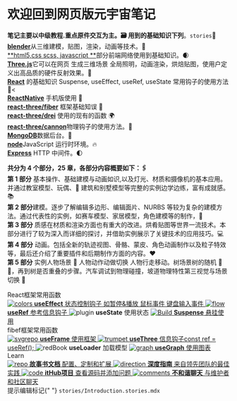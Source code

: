 
<Meta title="Foreword/Introduction" />

<style>
  {`
    .subheading {
      --mediumdark: '#999999';
      font-weight: 900;
      font-size: 13px;
      color: #999;
      letter-spacing: 6px;
      line-height: 24px;
      text-transform: uppercase;
      margin-bottom: 12px;
      margin-top: 40px;
    }

    .link-list {
      display: grid;
      grid-template-columns: 1fr;
      grid-template-rows: 1fr 1fr;
      row-gap: 10px;
    }

    @media (min-width: 620px) {
      .link-list {
        row-gap: 20px;
        column-gap: 20px;
        grid-template-columns: 1fr 1fr;
      }
    }

    @media all and (-ms-high-contrast:none) {
    .link-list {
        display: -ms-grid;
        -ms-grid-columns: 1fr 1fr;
        -ms-grid-rows: 1fr 1fr;
      }
    }

    .link-item {
      display: block;
      padding: 20px 30px 20px 15px;
      border: 1px solid #00000010;
      border-radius: 5px;
      transition: background 150ms ease-out, border 150ms ease-out, transform 150ms ease-out;
      color: #333333;
      display: flex;
      align-items: flex-start;
    }

    .link-item:hover {
      border-color: #1EA7FD50;
      transform: translate3d(0, -3px, 0);
      box-shadow: rgba(0, 0, 0, 0.08) 0 3px 10px 0;
    }

    .link-item:active {
      border-color: #1EA7FD;
      transform: translate3d(0, 0, 0);
    }

    .link-item strong {
      font-weight: 700;
      display: block;
      margin-bottom: 2px;
    }

    .link-item img {
      height: 40px;
      width: 40px;
      margin-right: 15px;
      flex: none;
    }

    .link-item span {
      font-size: 14px;
      line-height: 20px;
    }

    .tip {
      display: inline-block;
      border-radius: 1em;
      font-size: 11px;
      line-height: 12px;
      font-weight: 700;
      background: #E7FDD8;
      color: #66BF3C;
      padding: 4px 12px;
      margin-right: 10px;
      vertical-align: top;
    }

    .tip-wrapper {
      font-size: 13px;
      line-height: 20px;
      margin-top: 40px;
      margin-bottom: 40px;
    }

    .tip-wrapper code {
      font-size: 12px;
      display: inline-block;
    }
  `}
</style>

# 欢迎回到网页版元宇宙笔记

**笔记主要以中级教程.重点原件交互为主。🗃 用到的基础知识下列**。`stories`🍕<br />
[**blender**](https://www.blender.org)从三维建模，贴图，渲染，动画等技术。🍰<br />
[**html5,css scss, javascript **]()部分前端网络使用到基础知识。🌒<br />
[**Three.js**](https://threejs.org)它可以在网页 生成三维场景 全局照明，动画渲染，烘焙贴图，使用户定义出高品质的硬件反射效果。🐚<br />
[**React**](https://beta.reactjs.org) 的基础知识 Suspense, useEffect, useRef, useState 常用钩子的使用方法 🌿<<br />
[**ReactNative**](https://reactnative.dev) 手机版使用 🦬<br />
[**react-three/fiber**](https://docs.pmnd.rs/react-three-fiber/getting-started/introduction) 框架基础知误 🐄<br />
[**react-three/drei**](https://github.com/pmndrs/drei#readme) 使用的现有的函数 🌍<br />
[**react-three/cannon**](https://github.com/pmndrs/cannon-es)物理钩子的使用方法。🐰<br />
[**MongoDB**](https://www.mongodb.com)数据后台。🐹<br />
[**node**](https://nodejs.org)JavaScript 运行时环境。🔥<br />
[**Express**](https://expressjs.com) HTTP 中间件。🌓<br />

**共分为 4 个部分，25 章，各部分内容概要如下：🖇**<br />
**第 1 部分** 基本操作、基础建模与动画如识,以及灯光、材质和摄像机的基本应用。并通过教室模型、玩偶、🐶 建筑和别墅模型等完整的实例边学边练，富有成就感。📚<br />
**第 2 部分**建模。逐步了解编辑多边形、编辑面片、NURBS 等较为复杂的建模方法。通过代表性的实例，如赛车模型、家居模型，角色建模等的制作，🔧<br />
**第 3 部分** 质感在材质和渲染方面也有重大的改进。烘肴贴图等世界一流技术。本部分进行了较为深入而详细的探讨，并借助实例展示了关键技术的应用技巧。💻<br />
**第 4 部分** 动画。包括全新的轨迹视图、骨骼、蒙皮、角色动画制作以及粒子特效等，最后还介绍了重要插件和后期制作方面的内容。❤️<br />
**第 5 部分** 实例人物场景 🚗 人物动作动做切换 人物行走移动。树场景树的随机 🌴🌳，再到树是否重叠的步骤。汽车调试到物理碰撞，坡道物理特性第三视觉与场景切换 🚀<br />

<div className="subheading">React框架常用函数</div>

<div className="link-list">
  <a
    className="link-item"
    href="https://beta.reactjs.org/learn/synchronizing-with-effects" target="_blank">
    <img src={Colors} alt="colors" />
    <span>
      <strong>useEffect</strong>
      状态控制钩子 如暂停&播放 鼠标事件 键盘输入事件
    </span>
  </a>

  <a className="link-item" href="https://beta.reactjs.org/reference/react/useRef#referencing-a-value-with-a-ref" target="_blank">
    <img src={Flow} alt="flow" />
    <span>
      <strong>useRef</strong>
      参考信息钩子
    </span>
  </a>
  <a className="link-item" Link="./useFrame.mdx" target="_blank">
    <img src={Plugin} alt="plugin" />
    <span>
      <strong>useState</strong>
      使用状态
    </span>
  </a>
  <a className="link-item" href="https://storybook.js.org/" target="_blank">
    <img src={StackAlt} alt="Build" />
    <span>
      <strong>Suspense</strong>
      悬挂使用
    </span>
  </a>
</div>

<div className="subheading">fibef框架常用函数</div>

<div className="link-list">
  <a className="link-item" href="/useFrame.mdx" target="_blank">
    <img src={svgrepo} alt="svgrepo" />
    <span>
      <strong>useFrame</strong>
      使用框架
    </span>
  </a>
  <a className="link-item" href="/useFrame.mdx" target="_blank">
    <img src={trumpet} alt="trumpet" />
    <span>
      <strong>useThree</strong>
      信息钩子const ref = useRef();
    </span>
  </a>
  <a className="link-item" 	Link="./useFrame.mdx" target="_blank">
    <img src={redBook} alt="redBook " />
    <span>
      <strong>useLoader</strong>
       加载模型
    </span>
  </a>
  <a className="link-item" href="https://storybook.js.org/" target="_blank">
    <img src={graph} alt="graph" />
    <span>
      <strong>useGraph</strong>
      使用图表
    </span>
  </a>

</div>

<div className="subheading">Learn</div>

<div className="link-list">
  <a className="link-item" href="https://storybook.js.org/docs" target="_blank">
    <img src={Repo} alt="repo" />
    <span>
      <strong>故事书文档</strong>
      配置、定制和扩展
    </span>
  </a>
  <a
    className="link-item"
    href="https://storybook.js.org/tutorials/"
    target="_blank"
  >
    <img src={Direction} alt="direction" />
    <span>
      <strong>深度指南</strong>
      来自领先团队的最佳实践
    </span>
  </a>
  <a
    className="link-item"
    href="https://github.com/storybookjs/storybook"
    target="_blank"
  >
    <img src={Code} alt="code" />
    <span>
      <strong>itHub项目</strong>
      查看源码并添加问题
    </span>
  </a>
  <a className="link-item" href="https://discord.gg/storybook" target="_blank">
    <img src={Comments} alt="comments" />
    <span>
      <strong>不和谐聊天</strong>
      与维护者和社区聊天
    </span>
  </a>
</div>

<div className="tip-wrapper">
  <span className="tip">提示</span>编辑标记{" "}
  <code>stories/Introduction.stories.mdx</code>
</div>
